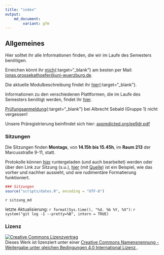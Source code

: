 ---
title: "index"
output:
    md_document:
        variant: gfm
---

## Allgemeines

Hier solltet ihr alle Informationen finden, die wir im Laufe des
Semesters benötigen.

Erreichen könnt ihr
[mich](https://www.psychologie.uni-wuerzburg.de/en/expklin/staff/jonas-grossekathoefer/){:target="_blank"}
am besten per Mail:
[jonas.grossekathoefer@uni-wuerzburg.de](mailto:jonas.grossekathoefer@uni-wuerzburg.de).

Die aktuelle Modulbeschreibung findet ihr
[hier](https://www2.uni-wuerzburg.de/mhb/MB-de-06-PSY-EFM-152-m01.pdf){:target="_blank"}.

Informationen zu den verschiedenen Plattformen, die im Laufe des
Semesters benötigt werden, findet ihr [hier](material/account.html).

[Prüfungsanmeldung](https://wuestudy.zv.uni-wuerzburg.de:443/qisserver/pages/startFlow.xhtml?_flowId=detailView-flow&unitId=174745&periodId=282){:target="_blank"}
bei Albrecht Sebald (Gruppe 1) nicht vergessen!

Unsere Präregistrierung beinfindet sich hier:
[aspredicted.org/ee9dr.pdf](https://aspredicted.org/ee9dr.pdf)

### Sitzungen

Die Sitzungen finden **Montags**, von **14.15h bis 15.45h**, im **Raum 213** der
Marcusstraße 9-11, statt.

Protokolle können
[hier](https://github.com/grszkthfr/ws19_empra/tree/master/protocols)
runtergeladen (und auch bearbeitet) werden oder über den Link zur Sitzung
(s.u.),
[hier](https://grszkthfr.github.io/ws19_empra/protocols/example-protocol.html)
(mit
[Quelle](https://github.com/grszkthfr/ws19_empra/blob/master/protocols/example-protocol.md))
ist ein Beispiel, wie das vorher und nachher aussieht, und wie rudimentäre
Formatierung funktioniert.

```{r, include=FALSE}

### Sitzungen
source("scripts/dates.R", encoding = "UTF-8")

```

`r sitzung_md`

letzte Aktualisierung: `r format(Sys.time(), "%d. %b %Y, %X")`: 
`r system("git log -1 --pretty=%B", intern = TRUE)`

### Lizenz

<a rel="license" href="http://creativecommons.org/licenses/by-sa/4.0/"><img
alt="Creative Commons Lizenzvertrag" style="border-width:0"
src="https://i.creativecommons.org/l/by-sa/4.0/88x31.png" /></a><br />Dieses
Werk ist lizenziert unter einer <a rel="license"
href="http://creativecommons.org/licenses/by-sa/4.0/">Creative Commons
Namensnennung - Weitergabe unter gleichen Bedingungen 4.0 International Lizenz
</a>.
